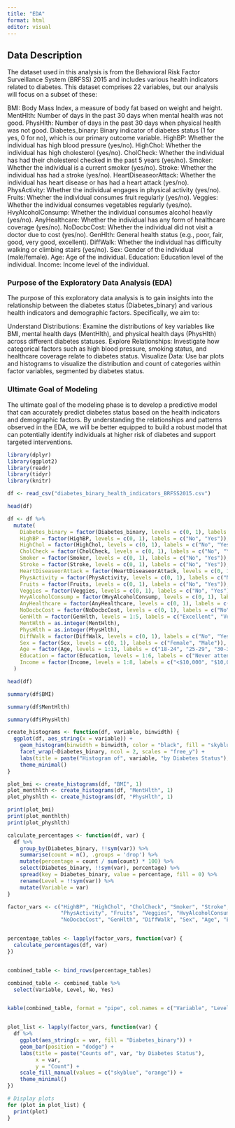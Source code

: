 ```yaml
---
title: "EDA"
format: html
editor: visual
---
```


## Data Description

The dataset used in this analysis is from the Behavioral Risk Factor Surveillance System (BRFSS) 2015 and includes various health indicators related to diabetes. This dataset comprises 22 variables, but our analysis will focus on a subset of these:

BMI: Body Mass Index, a measure of body fat based on weight and height. MentHlth: Number of days in the past 30 days when mental health was not good. PhysHlth: Number of days in the past 30 days when physical health was not good. Diabetes_binary: Binary indicator of diabetes status (1 for yes, 0 for no), which is our primary outcome variable. HighBP: Whether the individual has high blood pressure (yes/no). HighChol: Whether the individual has high cholesterol (yes/no). CholCheck: Whether the individual has had their cholesterol checked in the past 5 years (yes/no). Smoker: Whether the individual is a current smoker (yes/no). Stroke: Whether the individual has had a stroke (yes/no). HeartDiseaseorAttack: Whether the individual has heart disease or has had a heart attack (yes/no). PhysActivity: Whether the individual engages in physical activity (yes/no). Fruits: Whether the individual consumes fruit regularly (yes/no). Veggies: Whether the individual consumes vegetables regularly (yes/no). HvyAlcoholConsump: Whether the individual consumes alcohol heavily (yes/no). AnyHealthcare: Whether the individual has any form of healthcare coverage (yes/no). NoDocbcCost: Whether the individual did not visit a doctor due to cost (yes/no). GenHlth: General health status (e.g., poor, fair, good, very good, excellent). DiffWalk: Whether the individual has difficulty walking or climbing stairs (yes/no). Sex: Gender of the individual (male/female). Age: Age of the individual. Education: Education level of the individual. Income: Income level of the individual.

### Purpose of the Exploratory Data Analysis (EDA)

The purpose of this exploratory data analysis is to gain insights into the relationship between the diabetes status (Diabetes_binary) and various health indicators and demographic factors. Specifically, we aim to:

Understand Distributions: Examine the distributions of key variables like BMI, mental health days (MentHlth), and physical health days (PhysHlth) across different diabetes statuses. Explore Relationships: Investigate how categorical factors such as high blood pressure, smoking status, and healthcare coverage relate to diabetes status. Visualize Data: Use bar plots and histograms to visualize the distribution and count of categories within factor variables, segmented by diabetes status.

### Ultimate Goal of Modeling

The ultimate goal of the modeling phase is to develop a predictive model that can accurately predict diabetes status based on the health indicators and demographic factors. By understanding the relationships and patterns observed in the EDA, we will be better equipped to build a robust model that can potentially identify individuals at higher risk of diabetes and support targeted interventions.

```r
library(dplyr)
library(ggplot2)
library(readr)
library(tidyr)
library(knitr)
```

```r
df <- read_csv("diabetes_binary_health_indicators_BRFSS2015.csv")

head(df)
```

```r
df <- df %>%
  mutate(
    Diabetes_binary = factor(Diabetes_binary, levels = c(0, 1), labels = c("No", "Yes")),
    HighBP = factor(HighBP, levels = c(0, 1), labels = c("No", "Yes")),
    HighChol = factor(HighChol, levels = c(0, 1), labels = c("No", "Yes")),
    CholCheck = factor(CholCheck, levels = c(0, 1), labels = c("No", "Yes")),
    Smoker = factor(Smoker, levels = c(0, 1), labels = c("No", "Yes")),
    Stroke = factor(Stroke, levels = c(0, 1), labels = c("No", "Yes")),
    HeartDiseaseorAttack = factor(HeartDiseaseorAttack, levels = c(0, 1), labels = c("No", "Yes")),
    PhysActivity = factor(PhysActivity, levels = c(0, 1), labels = c("No", "Yes")),
    Fruits = factor(Fruits, levels = c(0, 1), labels = c("No", "Yes")),
    Veggies = factor(Veggies, levels = c(0, 1), labels = c("No", "Yes")),
    HvyAlcoholConsump = factor(HvyAlcoholConsump, levels = c(0, 1), labels = c("No", "Yes")),
    AnyHealthcare = factor(AnyHealthcare, levels = c(0, 1), labels = c("No", "Yes")),
    NoDocbcCost = factor(NoDocbcCost, levels = c(0, 1), labels = c("No", "Yes")),
    GenHlth = factor(GenHlth, levels = 1:5, labels = c("Excellent", "Very Good", "Good", "Fair", "Poor")),
    MentHlth = as.integer(MentHlth),
    PhysHlth = as.integer(PhysHlth),
    DiffWalk = factor(DiffWalk, levels = c(0, 1), labels = c("No", "Yes")),
    Sex = factor(Sex, levels = c(0, 1), labels = c("Female", "Male")),
    Age = factor(Age, levels = 1:13, labels = c("18-24", "25-29", "30-34", "35-39", "40-44", "45-49", "50-54", "55-59", "60-64", "65-69", "70-74", "75-79", "80+")),
    Education = factor(Education, levels = 1:6, labels = c("Never attended", "Grades 1-8", "Grades 9-11", "Grade 12 or GED", "College 1-3 years", "College 4 years or more")),
    Income = factor(Income, levels = 1:8, labels = c("<$10,000", "$10,000-$15,000", "$15,000-$20,000", "$20,000-$25,000", "$25,000-$35,000", "$35,000-$50,000", "$50,000-$75,000", ">$75,000"))
  )

head(df)
```

```r
summary(df$BMI)

summary(df$MentHlth)

summary(df$PhysHlth)

create_histograms <- function(df, variable, binwidth) {
  ggplot(df, aes_string(x = variable)) +
    geom_histogram(binwidth = binwidth, color = "black", fill = "skyblue") +
    facet_wrap(~Diabetes_binary, ncol = 2, scales = "free_y") +
    labs(title = paste("Histogram of", variable, "by Diabetes Status"), x = variable, y = "Count") +
    theme_minimal()
}

plot_bmi <- create_histograms(df, "BMI", 1)
plot_menthlth <- create_histograms(df, "MentHlth", 1)
plot_physhlth <- create_histograms(df, "PhysHlth", 1)

print(plot_bmi)
print(plot_menthlth)
print(plot_physhlth)

```

```r
calculate_percentages <- function(df, var) {
  df %>%
    group_by(Diabetes_binary, !!sym(var)) %>%
    summarise(count = n(), .groups = 'drop') %>%
    mutate(percentage = count / sum(count) * 100) %>%
    select(Diabetes_binary, !!sym(var), percentage) %>%
    spread(key = Diabetes_binary, value = percentage, fill = 0) %>%
    rename(Level = !!sym(var)) %>%
    mutate(Variable = var)
}

factor_vars <- c("HighBP", "HighChol", "CholCheck", "Smoker", "Stroke", "HeartDiseaseorAttack",
                 "PhysActivity", "Fruits", "Veggies", "HvyAlcoholConsump", "AnyHealthcare",
                 "NoDocbcCost", "GenHlth", "DiffWalk", "Sex", "Age", "Education", "Income")


percentage_tables <- lapply(factor_vars, function(var) {
  calculate_percentages(df, var)
})


combined_table <- bind_rows(percentage_tables)

combined_table <- combined_table %>%
  select(Variable, Level, No, Yes)


kable(combined_table, format = "pipe", col.names = c("Variable", "Level", "No Diabetes (%)", "Diabetes (%)"))


plot_list <- lapply(factor_vars, function(var) {
  df %>%
    ggplot(aes_string(x = var, fill = "Diabetes_binary")) +
    geom_bar(position = "dodge") +
    labs(title = paste("Counts of", var, "by Diabetes Status"),
         x = var,
         y = "Count") +
    scale_fill_manual(values = c("skyblue", "orange")) +
    theme_minimal()
})

# Display plots
for (plot in plot_list) {
  print(plot)
}
```
